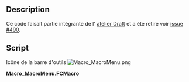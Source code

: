 <languages/>
{{Macro/fr
|Name=Macro MacroMenu
|Icon=Macro_MacroMenu.png
|Description=Ajoute les macros trouvées dans le dossier macros au menu Macros FreeCAD
|Author=Yorik
|Version=1.0
|Date=2014-08-07
|FCVersion=Toutes
|Download=[https://www.freecadweb.org/wiki/images/1/1e/Macro_MacroMenu.png ToolBar Icon]
}}

==Description==
Ce code faisait partie intégrante de l' [[Draft_Workbench/fr|atelier Draft]] et a été retiré voir [http://freecadweb.org/tracker/view.php?id=490 issue #490].

==Script==

Icône de la barre d'outils [[Image:Macro_MacroMenu.png]]

'''Macro_MacroMenu.FCMacro'''

{{MacroCode|code=

import os,FreeCAD,FreeCADGui
 
macrosList = []
macroPath = FreeCAD.ParamGet("User parameter:BaseApp/Preferences/Macro").GetString("MacroPath") 
 
class MacroCommand():
    "A template for macro commands"
    def __init__(self,macroname):
        self.macroname = macroname
 
    def GetResources(self):
        return {'Pixmap'  : 'Draft_Macro',
                'MenuText': self.macroname,
                'ToolTip': 'Executes the '+self.macroname+' macro'}
 
    def Activated(self):
        target = macroPath+os.sep+self.macroname+'.FCMacro'
        if os.path.exists(target): execfile(target)
            
if macroPath and os.path.isdir(macroPath):
    macros = []
    for f in os.listdir(macroPath):
        if ".FCMacro" in f:
            macros.append(f[:-8])
    for m in macros:
        cmd = 'Macro_'+m
        FreeCADGui.addCommand(cmd,MacroCommand(m))
        macrosList.append(cmd)

}}

{{clear}}